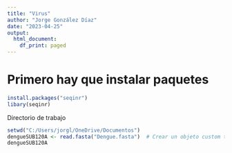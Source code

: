 ---
title: "Virus"
author: "Jorge González Díaz"
date: "2023-04-25"
output:
  html_document:
    df_print: paged
---

# Primero hay que instalar paquetes
```{r}
install.packages("seqinr")
libary(seqinr)
```

Directorio de trabajo

```{r}
setwd("C:/Users/jorgl/OneDrive/Documentos")
dengueSUB120A <- read.fasta("Dengue.fasta")  # Crear un objeto custom tipo dengueSub
dengueSUB120A
```